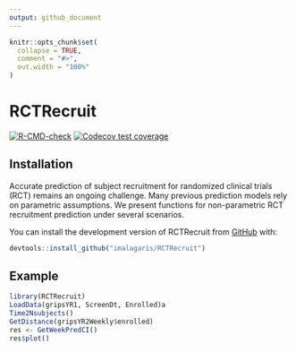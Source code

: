 ```yaml
---
output: github_document
---
```


<!-- README.md is generated from README.Rmd. Please edit that file -->

```r
knitr::opts_chunk$set(
  collapse = TRUE,
  comment = "#>",
  out.width = "100%"
)
```

# RCTRecruit

<!-- badges: start -->
[![R-CMD-check](https://github.com/imalagaris/RCTRecruit/actions/workflows/R-CMD-check.yaml/badge.svg)](https://github.com/imalagaris/RCTRecruit/actions/workflows/R-CMD-check.yaml)
[![Codecov test coverage](https://codecov.io/gh/imalagaris/RCTRecruit/graph/badge.svg)](https://app.codecov.io/gh/imalagaris/RCTRecruit)
<!-- badges: end -->

## Installation
Accurate prediction of subject recruitment for randomized clinical
    trials (RCT) remains an ongoing challenge. Many previous prediction models rely
    on parametric assumptions. We present functions for non-parametric RCT
    recruitment prediction under several scenarios.  


You can install the development version of RCTRecruit from 
[GitHub](https://github.com/imalagaris/RCTRecruit) with:

``` r
devtools::install_github("imalagaris/RCTRecruit")
```

## Example

```r
library(RCTRecruit)
LoadData(gripsYR1, ScreenDt, Enrolled)a
Time2Nsubjects()
GetDistance(gripsYR2Weekly$enrolled)
res <- GetWeekPredCI()
res$plot()
```


